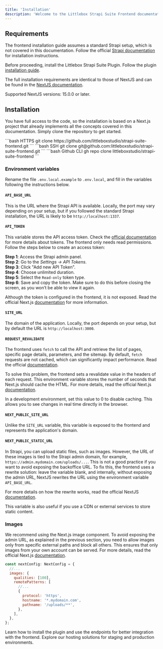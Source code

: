 ```yaml
---
title: 'Installation'
description: 'Welcome to the Littlebox Strapi Suite Frontend documentation'
---
```


## Requirements

The frontend installation guide assumes a standard Strapi setup, which is not covered in this documentation. 
Follow the official [Strapi documentation](https://docs.strapi.io/cms/installation) for installation instructions.

Before proceeding, install the Littlebox Strapi Suite Plugin. Follow the plugin [installation guide](/backend/installation).

The full installation requirements are identical to those of NextJS and can be found in the [NextJS documentation](https://nextjs.org/docs/app/getting-started/installation#system-requirements).

Supported NextJS versions: 15.0.0 or later.

## Installation
You have full access to the code, so the installation is based on a Next.js project that already implements all the concepts 
covered in this documentation. Simply clone the repository to get started.

<CodeGroup>
```bash HTTPS
git clone https://github.com/littleboxstudio/strapi-suite-frontend.git
```
```bash SSH
git clone git@github.com:littleboxstudio/strapi-suite-frontend.git
```
```bash Github CLI
gh repo clone littleboxstudio/strapi-suite-frontend
```
</CodeGroup>

### Environment variables
Rename the file `.env.local.example` to `.env.local`, and fill in the variables following the instructions below.

#### `API_BASE_URL`
This is the URL where the Strapi API is available. Locally, the port may vary depending on your setup, but if you 
followed the standard Strapi installation, the URL is likely to be `http://localhost:1337`.

#### `API_TOKEN`
This variable stores the API access token. Check the [official documentation](https://docs.strapi.io/cms/features/api-tokens) for more details about tokens. 
The frontend only needs read permissions. Follow the steps below to create an access token:

**Step 1**: Access the Strapi admin panel.\
**Step 2**: Go to the <i>Settings -> API Tokens</i>.\
**Step 3**: Click "Add new API Token".\
**Step 4**: Choose unlimited duration.\
**Step 5**: Select the `Read-only` token type.\
**Step 6**: Save and copy the token. Make sure to do this before closing the screen, as you won’t be able to view it again.

<Note> Although the token is configured in the frontend, it is not exposed. 
Read the official Next.js [documentation](https://nextjs.org/docs/pages/guides/environment-variables) for more information.</Note>

#### `SITE_URL`
The domain of the application. Locally, the port depends on your setup, but by default the URL is `http://localhost:3000`.

#### `REQUEST_REVALIDATE`
The frontend uses `fetch` to call the API and retrieve the list of pages, specific page details, parameters, and the sitemap. 
By default, `fetch` requests are not cached, which can significantly impact performance. Read the official [documentation](https://developer.mozilla.org/en-US/docs/Web/API/Fetch_API/Using_Fetch).

To solve this problem, the frontend sets a revalidate value in the headers of each request. This environment variable stores the number of seconds that Next.js should cache the HTML.
For more details, read the official Next.js [documentation](https://nextjs.org/docs/app/getting-started/caching-and-revalidating#fetch).

<Tip>In a development environment, set this value to 0 to disable caching. This allows you to see changes in real time directly in the browser.</Tip>

#### `NEXT_PUBLIC_SITE_URL`
Unlike the `SITE_URL` variable, this variable is exposed to the frontend and represents the application's domain.

#### `NEXT_PUBLIC_STATIC_URL`
In Strapi, you can upload static files, such as images. However, the URL of these images is tied to the Strapi admin domain, 
for example, `https://admin.mydomain.com/uploads/...`. This is not a good practice if you want to avoid exposing the 
backoffice URL. To fix this, the frontend uses a rewrite solution: leave the variable blank, and internally, without 
exposing the admin URL, NextJS rewrites the URL using the environment variable `API_BASE_URL`. 

For more details on how the rewrite works, read the official NextJS [documentation](https://nextjs.org/docs/app/api-reference/config/next-config-js/rewrites).

This variable is also useful if you use a CDN or external services to store static content.

### Images
We recommend using the Next.js image component. To avoid exposing the admin URL, as explained in the previous section, 
you need to allow images only from specific external paths and block all others. This ensures that only images from 
your own account can be served. For more details, read the official Next.js [documentation](https://nextjs.org/docs/app/api-reference/components/image#remotepatterns).

```javascript next.config.ts
const nextConfig: NextConfig = {
  //...
  images: {
    qualities: [100],
    remotePatterns: [
      //...
      {
        protocol: 'https',
        hostname: '*.mydomain.com',
        pathname: '/uploads/**',
      },   
    ],
  },
};
```










<CardGroup cols={2}>
  <Card
    title="Backend"
    icon="code"
    href="/backend/introduction"
  >
    Learn how to install the plugin and use the endpoints for better integration with the frontend.
  </Card>
  <Card
    title="Hosting"
    icon="code"
    href="/hosting/plans"
  >
    Explore our hosting solutions for staging and production environments.
  </Card>
</CardGroup>
